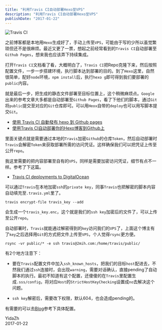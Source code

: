 ```yaml
---
title: "利用Travis CI自动部署Hexo至VPS"
description: "利用Travis CI自动部署Hexo至VPS"
publishDate: "2017-01-22"
---
```



<Image src="/images/Travis-CI-logo.jpg" width={600} height={200} alt="Travis CI" />

之前博客都是本地用`Hexo`生成好了，手动上传至`VPS`，可能由于写的少所以虽觉繁琐但还不是很麻烦。最近又更了一票，想起之前经常看到的`Travis CI`自动部署至`Github Pages`，想来我也应该弄下持续集成。

打开`Travis CI`文档看了看，大概明白了，`Travis CI`把Repo克隆下来，然后按照配置文件，一步一步搭建环境，执行脚本达到部署的目的。到了`Hexo`这里，自然很简单，配好`node`环境，`npm install`后，执行`hexo g`即可得到我们要部署的`public`内容。

就是最后一步，把生成的静态文件部署至目标位置上，这个稍微麻烦点。`Google`出来的参考文章大多都是自动部署至`Github Pages`，看了下他们的脚本，通过`Git`将`public`提交至对应的`Git`仓库即可。可以用`Heox`自带的`deploy`也可以用写脚本提交`Git`。

- [使用 Travis CI 自動發布 hexo 到 Github pages](https://levirve.github.io/2016/hexo-deploy-through-travisci/)
- [使用Travis CI自动部署你的Hexo博客到Github上](https://xin053.github.io/2016/06/05/Travis%20CI%E8%87%AA%E5%8A%A8%E9%83%A8%E7%BD%B2Hexo%E5%8D%9A%E5%AE%A2%E5%88%B0Github/)

里面关键点就是需要通过本地的`Travis`加密`Github`的仓库`Token`，然后自动部署时`Travis`会解密`Token`来获取部署所需的访问凭证。这样确保我们可以把凭证上传至公开`repo`。

我这里需要的把内容部署至自有的`VPS`，同样是需要加密访问凭证，细节有点不一样。参考了下这篇。

- [Travis CI deployments to DigitalOcean](https://kjaer.io/travis/)

可以通过`Travis`在本地加密`ssh`的`private key`，同事`Travis`也把解密的脚本内容自动填充至`.travis.yml`里了。

```
travis encrypt-file travis_key --add
```

会生成一个`travis_key.enc`，这个就是我们的`ssh key`加密后的文件了，可以上传至公开`repo`。

自动部署时，`Travis`就能通过解密得到的`key`访问我们的`VPS`了，上面这个博主有了`key`之后选择用`Git`的方式把文件上传至`VPS`，个人觉得`rsync`更方便。

```
rsync -vr public/* -e ssh travis@2mih.com:/home/travis/public/
```

有2个地方注意下：

- 要在`Travis`配置文件中加入`ssh_known_hosts`，把我们的目标`host`配进去，不然我们通过`ssh`连接时，会出现`warning`，需要对话确认，直接pending了自动脚本的执行。最初不知道有这个配置，还傻傻的在`Travis`里配置生成`.sss/config`，将对应`Host`的`StrictHostKeyChecking`设置成`no`去解决这个问题。

- `ssh key`解密后，需要改下权限，默认604，也会造成pending的。

有需要的可以去[Blog](https://github.com/yidazh/blog)参考下具体配置。

YidaZh  
2017-01-22
